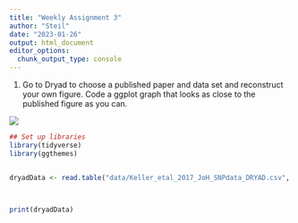 ```yaml
---
title: "Weekly Assignment 3"
author: "Steil"
date: "2023-01-26"
output: html_document
editor_options: 
  chunk_output_type: console
---
```


1. Go to Dryad to choose a published paper and data set and reconstruct your own figure. Code a ggplot graph that looks as close to the published figure as you can.


![](data/ece39041-fig-0005-m.png)

```r

## Set up libraries
library(tidyverse)
library(ggthemes)


dryadData <- read.table("data/Keller_etal_2017_JoH_SNPdata_DRYAD.csv", header=TRUE, sep=",", stringsAsFactors = TRUE)



print(dryadData)




```